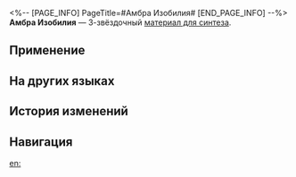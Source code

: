 <%-- [PAGE_INFO]
PageTitle=#Амбра Изобилия#
[END_PAGE_INFO] --%>
{{Предмет Инфобокс
|id          = 182002
|Изображение = Предмет Амбра Изобилия.png
|Тип         = Материал для синтеза
|Инвентарь   = Другие материалы
|Редкость    = 3
|Эффект      = 
|Описание    = Материал для синтеза уровня 3
|Источник1   = [[Облачная переправа: поражённые Марой солдаты и другие противники]]
}}
{{Описание|Кажется, эта желеобразная субстанция обладает силой Изобилия.<br />Упругая, но не жёсткая, с лёгким ароматом. Одно прикосновение к ней вселяет надежду.<br />Не спрашивайте из чего это сделано.<br /><br />''«Дарует долголетие и изобилие, рассеивает несчастья и болезни».''}}
'''Амбра Изобилия''' — 3-звёздочный [[Материалы для синтеза|материал для синтеза]].

==Применение==
{{Используется в создании}}

==На других языках==
{{На других языках
|en   = Ambergris of Abundance
|zhs  = 丰饶香涎
|zht  = 豐饒香涎
|ja   = 豊穣香液
|ko   = 풍요의 향기
|es   = Ámbar gris de la Abundancia
|fr   = Ambre gris de l'Abondance
|ru   = Амбра Изобилия
|th   = Ambergris of Abundance
|vi   = Dịch Hương Màu Mỡ
|de   = Ambra des Überflusses
|id   = Ambergris of Abundance
|pt   = Âmbar-gris da Abundância
}}

==История изменений==
{{История изменений|3.5}}

==Навигация==
{{Материалы синтеза Навбокс}}

[[en:]]